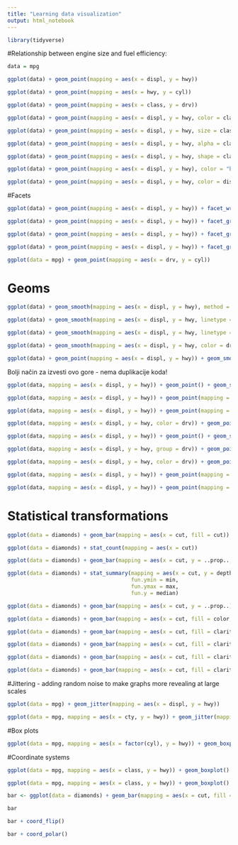 ```yaml
---
title: "Learning data visualization"
output: html_notebook
---
```


```r
library(tidyverse)
```


#Relationship between engine size and fuel efficiency:

```r
data = mpg

ggplot(data) + geom_point(mapping = aes(x = displ, y = hwy))
```

```r
ggplot(data) + geom_point(mapping = aes(x = hwy, y = cyl))
```
```r
ggplot(data) + geom_point(mapping = aes(x = class, y = drv))
```

```r
ggplot(data) + geom_point(mapping = aes(x = displ, y = hwy, color = class))
```

```r
ggplot(data) + geom_point(mapping = aes(x = displ, y = hwy, size = class))
```
```r
ggplot(data) + geom_point(mapping = aes(x = displ, y = hwy, alpha = class))
```
```r
ggplot(data) + geom_point(mapping = aes(x = displ, y = hwy, shape = class))
```
```r
ggplot(data) + geom_point(mapping = aes(x = displ, y = hwy), color = "blue")
```

```r
ggplot(data) + geom_point(mapping = aes(x = displ, y = hwy, color = displ < 5))
```

#Facets

```r
ggplot(data) + geom_point(mapping = aes(x = displ, y = hwy)) + facet_wrap(~ class, nrow = 3)
```

```r
ggplot(data) + geom_point(mapping = aes(x = displ, y = hwy)) + facet_grid(drv ~ cyl)
```

```r
ggplot(data) + geom_point(mapping = aes(x = displ, y = hwy)) + facet_grid(. ~ cyl)
```

```r
ggplot(data) + geom_point(mapping = aes(x = displ, y = hwy)) + facet_grid(. ~ displ)
```

```r
ggplot(data = mpg) + geom_point(mapping = aes(x = drv, y = cyl))
```

# Geoms

```r
ggplot(data) + geom_smooth(mapping = aes(x = displ, y = hwy), method = loess)
```

```r
ggplot(data) + geom_smooth(mapping = aes(x = displ, y = hwy, linetype = drv))
```

```r
ggplot(data) + geom_smooth(mapping = aes(x = displ, y = hwy, linetype = drv, color = drv), method = loess) + geom_point(mapping = aes(x = displ, y = hwy, color = drv))
```

```r
ggplot(data) + geom_smooth(mapping = aes(x = displ, y = hwy, color = drv), show.legend = F, method = loess)
```

```r
ggplot(data) + geom_point(mapping = aes(x = displ, y = hwy)) + geom_smooth(mapping = aes( x = displ, y = hwy))
```

Bolji način za izvesti ovo gore - nema duplikacije koda!

```r
ggplot(data, mapping = aes(x = displ, y = hwy)) + geom_point() + geom_smooth(method = loess)
```

```r
ggplot(data, mapping = aes(x = displ, y = hwy)) + geom_point(mapping = aes(color = class)) + geom_smooth()
```

```r
ggplot(data, mapping = aes(x = displ, y = hwy)) + geom_point(mapping = aes(color = class)) + geom_smooth(data = filter(data, class == "suv"), color = "red")
```

```r
ggplot(data, mapping = aes(x = displ, y = hwy, color = drv)) + geom_point() + geom_smooth(se = F)
```

```r
ggplot(data, mapping = aes(x = displ, y = hwy)) + geom_point() + geom_smooth(se = F, method = loess) 
```

```r
ggplot(data, mapping = aes(x = displ, y = hwy, group = drv)) + geom_point() + geom_smooth(se = F, method = loess)
```

```r
ggplot(data, mapping = aes(x = displ, y = hwy, color = drv)) + geom_point() + geom_smooth(se = F, method = loess)
```

```r
ggplot(data, mapping = aes(x = displ, y = hwy)) + geom_point(mapping = aes(color = drv)) + geom_smooth(se = F, method = loess)
```

```r
ggplot(data, mapping = aes(x = displ, y = hwy)) + geom_point(mapping = aes(color = drv)) + geom_smooth(mapping = aes(linetype = drv), se = F, method = loess)
```

# Statistical transformations

```r
ggplot(data = diamonds) + geom_bar(mapping = aes(x = cut, fill = cut))
```

```r
ggplot(data = diamonds) + stat_count(mapping = aes(x = cut))
```

```r
ggplot(data = diamonds) + geom_bar(mapping = aes(x = cut, y = ..prop.., group = 1))
```

```r
ggplot(data = diamonds) + stat_summary(mapping = aes(x = cut, y = depth),
                                       fun.ymin = min,
                                       fun.ymax = max,
                                       fun.y = median)
```

```r
ggplot(data = diamonds) + geom_bar(mapping = aes(x = cut, y = ..prop..))
```

```r
ggplot(data = diamonds) + geom_bar(mapping = aes(x = cut, fill = color, y = ..prop..))
```

```r
ggplot(data = diamonds) + geom_bar(mapping = aes(x = cut, fill = clarity))
```

```r
ggplot(data = diamonds) + geom_bar(mapping = aes(x = cut, fill = clarity, position = "identity", alpha = 1/5))
```

```r
ggplot(data = diamonds) + geom_bar(mapping = aes(x = cut, fill = clarity), position = "fill")
```

```r
ggplot(data = diamonds) + geom_bar(mapping = aes(x = cut, fill = clarity), position = "dodge")
```

#Jittering - adding random noise to make graphs more revealing at large scales


```r
ggplot(data = mpg) + geom_jitter(mapping = aes(x = displ, y = hwy))
```

```r
ggplot(data = mpg, mapping = aes(x = cty, y = hwy)) + geom_jitter(mapping = aes(color = "red")) + geom_count(mapping = aes(alpha = 4/5))
```
#Box plots

```r
ggplot(data = mpg, mapping = aes(x = factor(cyl), y = hwy)) + geom_boxplot()
```

#Coordinate systems

```r
ggplot(data = mpg, mapping = aes(x = class, y = hwy)) + geom_boxplot()
```

```r
ggplot(data = mpg, mapping = aes(x = class, y = hwy)) + geom_boxplot() + coord_flip()
```

```r
bar <- ggplot(data = diamonds) + geom_bar(mapping = aes(x = cut, fill = cut), show.legend = F, width = 1) + theme(aspect.ratio = 1) + labs(x = NULL, y = NULL)
```

```r
bar
```

```r
bar + coord_flip()
```

```r
bar + coord_polar()
```

